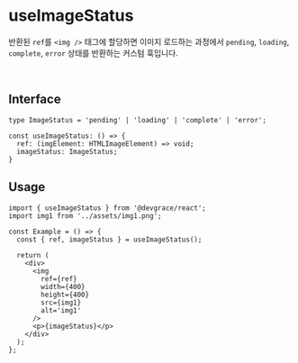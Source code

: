 # useImageStatus

반환된 `ref`를 `<img />` 태그에 할당하면 이미지 로드하는 과정에서 `pending`, `loading`, `complete`, `error` 상태를 반환하는 커스텀 훅입니다.

<br />

## Interface
```tsx
type ImageStatus = 'pending' | 'loading' | 'complete' | 'error';

const useImageStatus: () => {
  ref: (imgElement: HTMLImageElement) => void;
  imageStatus: ImageStatus;
}
```

## Usage

```tsx
import { useImageStatus } from '@devgrace/react';
import img1 from '../assets/img1.png';

const Example = () => {
  const { ref, imageStatus } = useImageStatus();

  return (
    <div>
      <img 
        ref={ref} 
        width={400} 
        height={400} 
        src={img1} 
        alt='img1' 
      />
      <p>{imageStatus}</p>
    </div>
  );
};
```